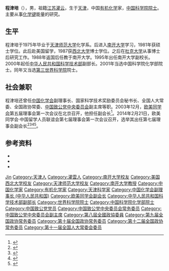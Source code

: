 '''程津培'''（{{bd|1948年|6月1日|||catIdx=Cheng程}}），男，祖籍[[江苏|江苏]][[灌云|灌云]]，生于[[天津|天津]]，中国[[有机化学|有机化学]]家，[[中国科学院院士|中国科学院院士]]。主要从事[[化学键|化学键]]能量的研究。

== 生平 ==
程津培于1975年毕业于[[天津师范大学|天津师范大学]]化学系。后进入[[南开大学|南开大学]]学习，1981年获硕士学位。此后赴美国留学，1987获[[西北大学|西北大学]]博士学位。之后在[[杜克大学|杜克大学]]从事博士后研究工作。1988年返国后任教于南开大学。1995年出任南开大学副校长。2000年起任[[中华人民共和国科学技术部|中华人民共和国科学技术部]]副部长。2001年当选中国科学院化学部院士。同年又当选[[第三世界科学院|第三世界科学院]]院士。

== 社会兼职 ==
程津培还曾任[[中国化学会|中国化学会]]副理事长、国家科学技术奖励委员会秘书长、全国人大常委、全国政协常委、[[中国致公党中央委员会|中国致公党中央委员会]]副主席等职。2003年12月，[[欧美同学会|欧美同学会]]第五届理事会第一次会议在北京召开，他担任副会长<ref>{{Cite book|title=欧美同学会简史 1913-2013|last=欧美同学会·中国留学人员联谊会著|publisher=北京：[[华文出版社|华文出版社]]|year=2014.01|isbn=978-7-5075-3903-5|pages=209}}</ref>。2014年2月21日，欧美同学会·中国留学人员联谊会第七届理事会第一次会议召开，选举其出任第七届理事会副会长<ref>{{Cite web|title=俞正声会见欧美同学会·中国留学人员联谊会第七届理事会全体理事|url=https://world.huanqiu.com/article/9CaKrnJEmdB|access-date=2021-06-08|work=world.huanqiu.com}}</ref><ref>{{Cite web|title=欧美同学会选出新一届会长会和理事会|url=http://www.ccg.org.cn/archives/26126|access-date=2021-06-08|work=www.ccg.org.cn}}</ref><ref>{{Cite web|title=俞正声会见欧美同学会中国留学人员第七届理事-中新网|url=http://www.chinanews.com/gn/2014/02-21/5869650.shtml|access-date=2021-06-08|work=www.chinanews.com}}</ref><ref>{{Cite web|title=俞正声会见欧美同学会·中国留学人员联谊会第七届理事会全体理事--新闻报道-人民网|url=http://cpc.people.com.cn/n/2014/0222/c64094-24433740.html|access-date=2021-06-08|work=cpc.people.com.cn}}</ref>。

== 参考资料 ==
{{ReflistH}}
* {{cite web|url=http://sourcedb.cas.cn/sourcedb_ad_cas/zw2/ysxx/hxb/200906/t20090624_1802324.html|title=程津培|publisher=中国科学院|deadurl=yes|archiveurl=https://web.archive.org/web/20111020224701/http://sourcedb.cas.cn/sourcedb_ad_cas/zw2/ysxx/hxb/200906/t20090624_1802324.html|archivedate=2011-10-20}}
* {{cite web|url=http://dlibrary.tjl.tj.cn/jmqx/renwu/cjp.htm|title=程津培|publisher=天津图书馆|accessdate=2011-11-08|archive-date=2004-12-16|archive-url=https://web.archive.org/web/20041216015343/http://dlibrary.tjl.tj.cn/jmqx/renwu/cjp.htm|dead-url=yes}}
* {{cite web|url=http://www.hlhl.org.cn/news/findnews/showsub.asp?id=704|title=程津培|publisher=何梁何利基金|accessdate=2011-11-08|archive-date=2016-03-05|archive-url=https://web.archive.org/web/20160305031621/http://www.hlhl.org.cn/news/findnews/showsub.asp?id=704|dead-url=no}}
{{ReflistF}}

{{中国科学院化学部院士}}
{{Navboxes 
| title  = 程津培在[[中國化學會_(中華人民共和國)|中国化学会]]的职务
| list1  =
{{中国化学会第二十六届理事会}}
}}
{{Navboxes 
| title  = 程津培在[[中国致公党|中国致公党]]的职务
| list1  =
{{中国致公党第十一届中央委员会}}
{{中国致公党第十二届中央委员会}}
{{中国致公党第十三届中央委员会}}
{{中国致公党第十四届中央委员会}}
}}
{{Navboxes
| title  = 程津培在[[欧美同学会|欧美同学会]]的职务
| list1  =
{{欧美同学会第五届理事会}}
{{欧美同学会第六届理事会}}
{{欧美同学会第七届理事会}}
}}

{{Authority control}}
{{DEFAULTSORT:Cheng jinnpei}}
[[Category:程姓|Jin]]
[[Category:天津人|Category:天津人]]
[[Category:灌雲人|Category:灌雲人]]
[[Category:南开大学校友|Category:南开大学校友]]
[[Category:美国西北大学校友|Category:美国西北大学校友]]
[[Category:天津师范大学校友|Category:天津师范大学校友]]
[[Category:南开大学教授|Category:南开大学教授]]
[[Category:中国化学家|Category:中国化学家]]
[[Category:有机化学家|Category:有机化学家]]
[[Category:天津科学家|Category:天津科学家]]
[[Category:中国化学会副理事长_(中华人民共和国)|Category:中国化学会副理事长 (中华人民共和国)]]
[[Category:欧美同学会副会长|Category:欧美同学会副会长]]
[[Category:中华人民共和国科学技术部副部长|Category:中华人民共和国科学技术部副部长]]
[[Category:世界科学院院士|Category:世界科学院院士]]
[[Category:中国科学院化学部院士|Category:中国科学院化学部院士]]
[[Category:中国致公党党员|Category:中国致公党党员]]
[[Category:中国致公党中央委员会常务委员|Category:中国致公党中央委员会常务委员]]
[[Category:中国致公党中央委员会副主席|Category:中国致公党中央委员会副主席]]
[[Category:第八屆全國政協委員|Category:第八屆全國政協委員]]
[[Category:第九届全国政协常务委员|Category:第九届全国政协常务委员]]
[[Category:第十届全国政协常务委员|Category:第十届全国政协常务委员]]
[[Category:第十二届全国政协常务委员|Category:第十二届全国政协常务委员]]
[[Category:第十一届全国人大常委会委员|Category:第十一届全国人大常委会委员]]